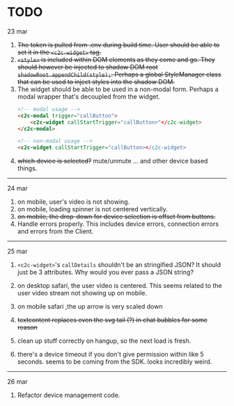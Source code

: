 # TODO 

23 mar

1. ~~The token is pulled from .env during build time. User should be able to set it in the `<c2c-widget>` tag.~~
2. ~~`<style>` is included within DOM elements as they come and go.
    They should however be injected to shadow DOM root `shadowRoot.appendChild(style);`. Perhaps a global StyleManager class
    that can be used to inject styles into the shadow DOM.~~
3. The widget should be able to be used in a non-modal form. Perhaps a modal wrapper that's decoupled from the widget.
    ```html
    <!-- modal usage -->
    <c2c-modal trigger="callButton">
        <c2c-widget callStartTrigger="callButton>"</c2c-widget>
    </c2c-modal>

    <!-- non-modal usage -->
    <c2c-widget callStartTrigger="callButton></c2c-widget>
    ```
4. ~~which device is selected?~~ mute/unmute ... and other device based things.

---

24 mar

1. on mobile, user's video is not showing. 
2. on mobile, loading spinner is not centered vertically.
3. ~~on mobile, the drop-down for device selection is offset from buttons.~~
4. Handle errors properly. This includes device errors, connection errors and errors from the Client.

---

25 mar

1. `<c2c-widget>`'s `callDetails` shouldn't be an stringified JSON? It should just be 3 attributes. Why would you ever pass a JSON string?
2. on desktop safari, the user video is centered. This seems related to the user video stream not showing up on mobile.
3. on mobile safari ,the up arrow is very scaled down
4. ~~textcontent replaces even the svg tail (?) in chat bubbles for some reason~~
5. clean up stuff correctly on hangup, so the next load is fresh.

6. there's a device timeout if you don't give permission within like 5 seconds. seems to be coming from the SDK. looks incredibly weird.

---

26 mar

1.  Refactor device management code.